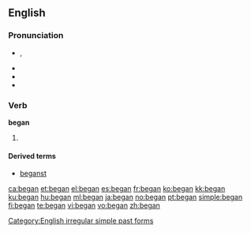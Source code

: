 ==English==

{{rank|since|use|used|252|began|thy|less|till}}

===Pronunciation===
* {{IPA|/bI'gæn/}}, {{SAMPA|/bI"g{n/}}
* {{audio|en-us-began.ogg|Audio (US)}}
* {{rhymes|æn}}
* {{hyphenation|be|gan}}

===Verb===
'''began'''

# {{simple past of|''[[begin]]''}}

====Derived terms====
* [[beganst]]

<!--these belong on the page for "begin"

====Translations====
* Dutch: [[begon]]-->

{{anagrams:en/abegn}}
[[Category:English irregular simple past forms]]

[[ca:began]]
[[et:began]]
[[el:began]]
[[es:began]]
[[fr:began]]
[[ko:began]]
[[kk:began]]
[[ku:began]]
[[hu:began]]
[[ml:began]]
[[ja:began]]
[[no:began]]
[[pt:began]]
[[simple:began]]
[[fi:began]]
[[te:began]]
[[vi:began]]
[[vo:began]]
[[zh:began]]